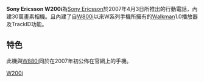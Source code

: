 {{Infobox Mobile
| name = Sony Ericsson W200i
| image = Sony Ericsson W200i.jpg
| screen = 1.8英寸 128×160[[像素|像素]]<br />63566色[[UBC|UBC]]彩屏
| ringtone = 64和弦
| memory = 动态内存27MB
| networks = [[GSM|GSM]] 900/1800/1900 MHz
| connectivity = [[USB|USB]]、[[紅外線|紅外線]]
| size = 97×46×18.9 mm
| weight = 85[[克|克]]
}}

'''Sony Ericsson W200i'''為[[Sony_Ericsson|Sony Ericsson]]於2007年4月3日所推出的行動電話，內建30萬畫素相機。且內建了自[[Sony_Ericsson_W810i|W800i]]以來W系列手機所擁有的[[Walkman|Walkman]]1.0播放器及TrackID功能。
== 特色 ==
此機與[[Sony_Ericsson_W880i|W880i]]同於在2007年初公佈在官網上的手機。
{{SEphones}}

[[Category:索尼愛立信手機|W200i]]